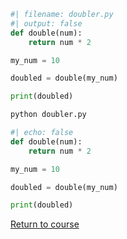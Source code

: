 
```python
#| filename: doubler.py
#| output: false
def double(num):
    return num * 2

my_num = 10

doubled = double(my_num)

print(doubled)
```

```.bash
python doubler.py
```

```python
#| echo: false
def double(num):
    return num * 2

my_num = 10

doubled = double(my_num)

print(doubled)
```

[Return to course](../pages/03%20Functions.qmd#exercise-1)
